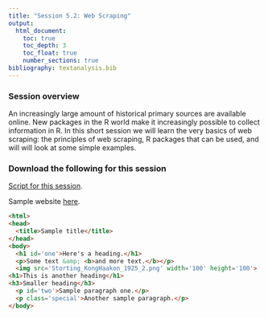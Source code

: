 ```yaml
---
title: "Session 5.2: Web Scraping"
output: 
  html_document:
    toc: true
    toc_depth: 3
    toc_float: true
    number_sections: true
bibliography: textanalysis.bib
---
```


### Session overview

An increasingly large amount of historical primary sources are available online. New packages in the R world make it increasingly possible to collect information in R. In this short session we will learn the very basics of web scraping: the principles of web scraping, R packages that can be used, and will will look at some simple examples. 

### Download the following for this session

[Script for this session](scripts/Day5-web-scraping.R).

Sample website [here](data/test.html).

```html
<html>
<head>
  <title>Sample title</title>
</head>
<body>
  <h1 id='one'>Here's a heading.</h1>
  <p>Some text &amp; <b>and more text.</b></p>
  <img src='Storting_KongHaakon_1925_2.png' width='100' height='100'>
<h1>This is another heading</h1>
<h3>Smaller heading</h3>
  <p id='two'>Sample paragraph one.</p>
  <p class='special'>Another sample paragraph.</p>
</body>
```
